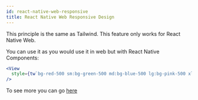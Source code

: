 ```yaml
---
id: react-native-web-responsive
title: React Native Web Responsive Design
---
```


This principle is the same as Tailwind. This feature only works for React Native Web.

You can use it as you would use it in web but with React Native Components:

<!-- prettier-ignore-start -->
```jsx
<View 
  style={tw`bg-red-500 sm:bg-green-500 md:bg-blue-500 lg:bg-pink-500 xl:bg-teal-500`}
/>
```
<!-- prettier-ignore-end -->

To see more you can go [here](https://tailwindcss.com/docs/responsive-design)
